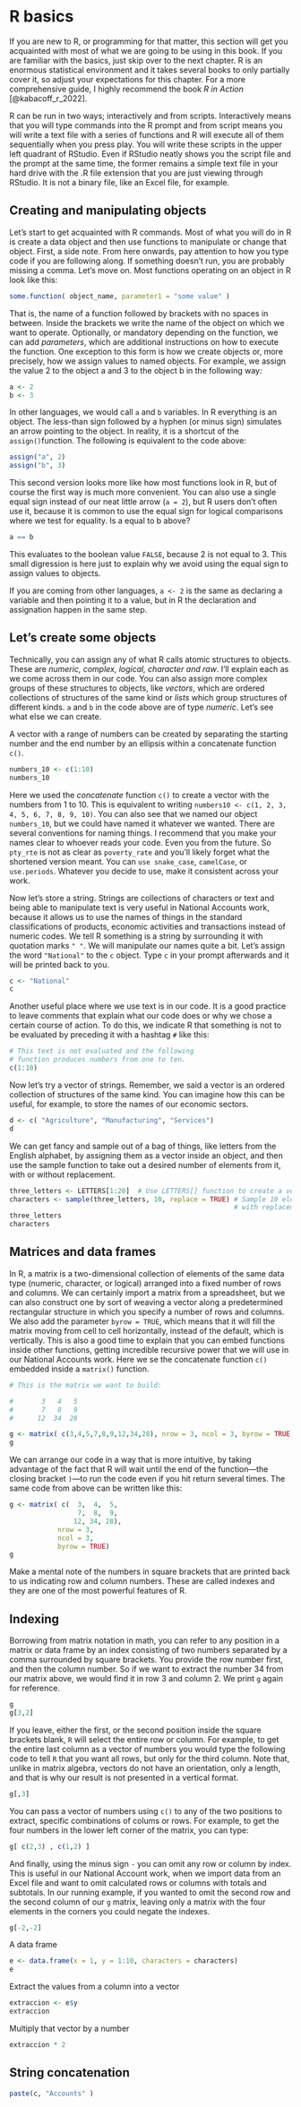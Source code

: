 # R basics

If you are new to R, or programming for that matter, this section will get you acquainted with most of what we are going to be using in this book. If you are familiar with the basics, just skip over to the next chapter. R is an enormous statistical environment and it takes several books to only partially cover it, so adjust your expectations for this chapter. For a more comprehensive guide, I highly recommend the book _R in Action_ [@kabacoff_r_2022].

R can be run in two ways; interactively and from scripts. Interactively means that you will type commands into the R prompt and from script means you will write a text file with a series of functions and R will execute all of them sequentially when you press play. You will write these scripts in the upper left quadrant of RStudio. Even if RStudio neatly shows you the script file and the prompt at the same time, the former remains a simple text file in your hard drive with the .R file extension that you are just viewing through RStudio. It is not a binary file, like an Excel file, for example.

## Creating and manipulating objects

Let's start to get acquainted with R commands. Most of what you will do in R is create a data object and then use functions to manipulate or change that object. First, a side note. From here onwards, pay attention to how you type code if you are following along. If something doesn't run, you are probably missing a comma. Let's move on. Most functions operating on an object in R look like this:

```r
some.function( object_name, parameter1 = "some value" )
```

That is, the name of a function followed by brackets with no spaces in between. Inside the brackets we write the name of the object on which we want to operate. Optionally, or mandatory depending on the function, we can add _parameters_, which are additional instructions on how to execute the function. One exception to this form is how we create objects or, more precisely, how we assign values to named objects. For example, we assign the value 2 to the object a and 3 to the object b in the following way:


```r
a <- 2
b <- 3
```

In other languages, we would call `a` and `b` variables. In R everything is an object. The less-than sign followed by a hyphen (or minus sign) simulates an arrow pointing to the object. In reality, it is a shortcut of the `assign()`function. The following is equivalent to the code above:

```r

assign("a", 2)
assign("b", 3)

```

This second version looks more like how most functions look in R, but of course the first way is much more convenient. You can also use a single equal sign instead of our neat little arrow (`a = 2`), but R users don't often use it, because it is common to use the equal sign for logical comparisons where we test for equality. Is a equal to b above?

```r

a == b 
```

This evaluates to the boolean value `FALSE`, because 2 is not equal to 3. This small digression is here just to explain why we avoid using the equal sign to assign values to objects.

If you are coming from other languages, `a <- 2` is the same as declaring a variable and then pointing it to a value, but in R the declaration and assignation happen in the same step.

## Let's create some objects

Technically, you can assign any of what R calls atomic structures to objects. These are _numeric, complex, logical, character and raw_. I'll explain each as we come across them in our code. You can also assign more complex groups of these structures to objects, like _vectors_, which are ordered collections of structures of the same kind or _lists_ which group structures of different kinds. `a` and `b` in the code above are of type _numeric_. Let's see what else we can create.

A vector with a range of numbers can be created by separating the starting number and the end number by an ellipsis within a concatenate function `c()`.

```r
numbers_10 <- c(1:10)
numbers_10
```

Here we used the _concatenate_ function `c()` to create a vector with the numbers from 1 to 10. This is equivalent to writing `numbers10 <- c(1, 2, 3, 4, 5, 6, 7, 8, 9, 10)`. You can also see that we named our object `numbers_10`, but we could have named it whatever we wanted. There are several conventions for naming things. I recommend that you make your names clear to whoever reads your code. Even you from the future. So `pty_rte` is not as clear as `poverty_rate` and you'll likely forget what the shortened version meant. You can `use snake_case`, `camelCase`, or `use.periods`. Whatever you decide to use, make it consistent across your work.

Now let's store a string. Strings are collections of characters or text and being able to manipulate text is very useful in National Accounts work, because it allows us to use the names of things in the standard classifications of products, economic activities and transactions instead of numeric codes. We tell R something is a string by surrounding it with quotation marks `" "`. We will manipulate our names quite a bit. Let's assign the word `"National"` to the `c` object. Type `c` in your prompt afterwards and it will be printed back to you.

```r
c <- "National"
c
```

Another useful place where we use text is in our code. It is a good practice to leave comments that explain what our code does or why we chose a certain course of action. To do this, we indicate R that something is not to be evaluated by preceding it with a hashtag `#` like this:

```r
# This text is not evaluated and the following
# function produces numbers from one to ten.
c(1:10)
```

Now let's try a vector of strings. Remember, we said a vector is an ordered collection of structures of the same kind. You can imagine how this can be useful, for example, to store the names of our economic sectors.

```r
d <- c( "Agriculture", "Manufacturing", "Services")
d
```

We can get fancy and sample out of a bag of things, like letters from the English alphabet, by assigning them as a vector inside an object, and then use the sample function to take out a desired number of elements from it, with or without replacement.  

```r
three_letters <- LETTERS[1:20]  # Use LETTERS[] function to create a vector.
characters <- sample(three_letters, 10, replace = TRUE) # Sample 10 elements
                                                        # with replacement.
three_letters
characters
```

## Matrices and data frames

In R, a matrix is a two-dimensional collection of elements of the same data type (numeric, character, or logical) arranged into a fixed number of rows and columns. We can certainly import a matrix from a spreadsheet, but we can also construct one by sort of weaving a vector along a predetermined rectangular structure in which you specify a number of rows and columns. We also add the parameter `byrow = TRUE`, which means that it will fill the matrix moving from cell to cell horizontally, instead of the default, which is vertically. This is also a good time to explain that you can embed functions inside other functions, getting incredible recursive power that we will use in our National Accounts work. Here we se the concatenate function `c()` embedded inside a `matrix()` function.

```r
# This is the matrix we want to build:

#       3   4   5
#       7   8   9
#      12  34  28

g <- matrix( c(3,4,5,7,8,9,12,34,28), nrow = 3, ncol = 3, byrow = TRUE)
g
```

We can arrange our code in a way that is more intuitive, by taking advantage of the fact that R will wait until the end of the function---the closing bracket `)`---to run the code even if you hit return several times. The same code from above can be written like this:

```r
g <- matrix( c(  3,  4,  5, 
                 7,  8,  9, 
                12, 34, 28), 
            nrow = 3, 
            ncol = 3, 
            byrow = TRUE)
g
```

Make a mental note of the numbers in square brackets that are printed back to us indicating row and column numbers. These are called indexes and they are one of the most powerful features of R. 

## Indexing

Borrowing from matrix notation in math, you can refer to any position in a matrix or data frame by an index consisting of two numbers separated by a comma surrounded by square brackets. You provide the row number first, and then the column number. So if we want to extract the number 34 from our matrix above, we would find it in row 3 and column 2. We print `g` again for reference.

```r
g
g[3,2]
```

If you leave, either the first, or the second position inside the square brackets blank, `R` will select the entire row or column. For example, to get the entire last column as a vector of numbers you would type the following code to tell `R` that you want all rows, but only for the third column. Note that, unlike in matrix algebra, vectors do not have an orientation, only a length, and that is why our result is not presented in a vertical format.

```r
g[,3]
```

You can pass a vector of numbers using `c()` to any of the two positions to extract, specific combinations of colums or rows. For example, to get the four numbers in the lower left corner of the matrix, you can type:

```r
g[ c(2,3) , c(1,2) ]
```

And finally, using the minus sign `-` you can omit any row or column by index. This is useful in our National Account work, when we import data from an Excel file and want to omit calculated rows or columns with totals and subtotals. In our running example, if you wanted to omit the second row and the second column of our `g` matrix, leaving only a matrix with the four elements in the corners you could negate the indexes.

```r
g[-2,-2]
```


A data frame

```r
e <- data.frame(x = 1, y = 1:10, characters = characters)
e
```

Extract the values from a column into a vector

```r
extraccion <- e$y
extraccion
```

Multiply that vector by a number

```r
extraccion * 2
```

## String concatenation

```r
paste(c, "Accounts" )
```
